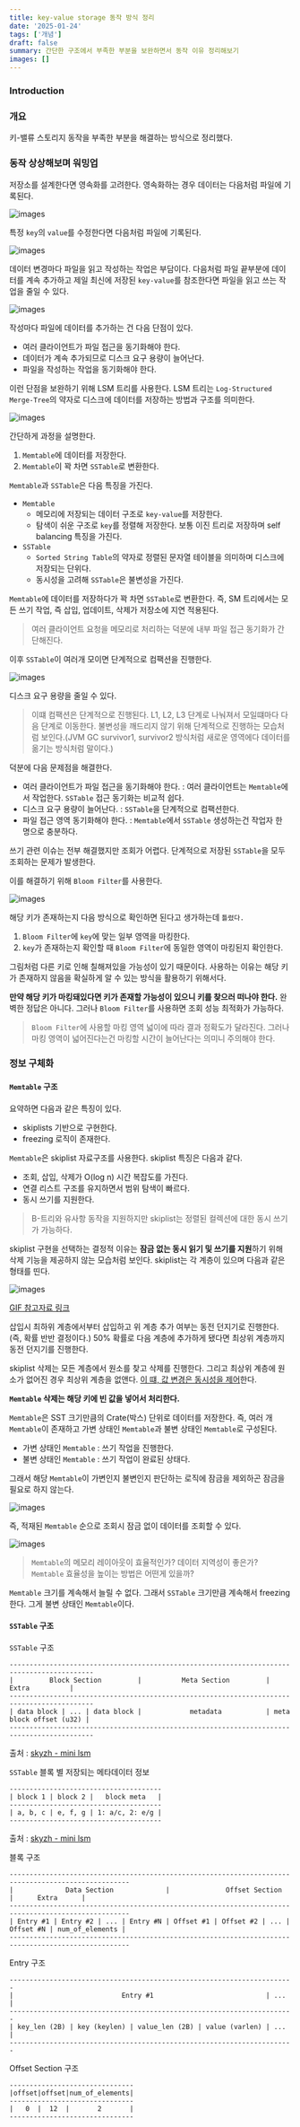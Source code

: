 ```yaml
---
title: key-value storage 동작 방식 정리
date: '2025-01-24'
tags: ['개념']
draft: false
summary: 간단한 구조에서 부족한 부분을 보완하면서 동작 이유 정리해보기
images: []
---
```


### Introduction

<TOCInline toc={props.toc} exclude="Introduction" />

### 개요

키-밸류 스토리지 동작을 부족한 부분을 해결하는 방식으로 정리했다.

### 동작 상상해보며 워밍업

저장소를 설계한다면 영속화를 고려한다.
영속화하는 경우 데이터는 다음처럼 파일에 기록된다.

![images](/static/images/study/key-value-storage/1.png)

특정 `key`의 `value`를 수정한다면 다음처럼 파일에 기록된다.

![images](/static/images/study/key-value-storage/2.png)

데이터 변경마다 파일을 읽고 작성하는 작업은 부담이다.
다음처럼 파일 끝부분에 데이터를 계속 추가하고 제일 최신에 저장된 `key-value`를 참조한다면 파일을 읽고 쓰는 작업을 줄일 수 있다.

![images](/static/images/study/key-value-storage/3.png)

작성마다 파일에 데이터를 추가하는 건 다음 단점이 있다.

- 여러 클라이언트가 파일 접근을 동기화해야 한다.
- 데이터가 계속 추가되므로 디스크 요구 용량이 늘어난다.
- 파일을 작성하는 작업을 동기화해야 한다.

이런 단점을 보완하기 위해 LSM 트리를 사용한다.
LSM 트리는 `Log-Structured Merge-Tree`의 약자로 디스크에 데이터를 저장하는 방법과 구조를 의미한다.

![images](/static/images/study/key-value-storage/4.png)

간단하게 과정을 설명한다.

1. `Memtable`에 데이터를 저장한다.
2. `Memtable`이 꽉 차면 `SSTable`로 변환한다.

`Memtable`과 `SSTable`은 다음 특징을 가진다.

- `Memtable`
    - 메모리에 저장되는 데이터 구조로 `key-value`를 저장한다.
    - 탐색이 쉬운 구조로 `key`를 정렬해 저장한다. 보통 이진 트리로 저장하며 self balancing 특징을 가진다.
- `SSTable`
    - `Sorted String Table`의 약자로 정렬된 문자열 테이블을 의미하며 디스크에 저장되는 단위다.
    - 동시성을 고려해 `SSTable`은 불변성을 가진다.

`Memtable`에 데이터를 저장하다가 꽉 차면 `SSTable`로 변환한다.
즉, SM 트리에서는 모든 쓰기 작업, 즉 삽입, 업데이트, 삭제가 저장소에 지연 적용된다.

> 여러 클라이언트 요청을 메모리로 처리하는 덕분에 내부 파일 접근 동기화가 간단해진다.

이후 `SSTable`이 여러개 모이면 단계적으로 컴팩션을 진행한다.

![images](/static/images/study/key-value-storage/5.png)

디스크 요구 용량을 줄일 수 있다.

> 이떄 컴팩션은 단계적으로 진행된다. L1, L2, L3 단계로 나눠져서 모일떄마다 다음 단계로 이동한다.
> 불변성을 깨드리지 않기 위해 단계적으로 진행하는 모습처럼 보인다.(JVM GC survivor1, survivor2 방식처럼 새로운 영역에다 데이터를 옮기는 방식처럼 말이다.)

덕분에 다음 문제점을 해결한다.

- 여러 클라이언트가 파일 접근을 동기화해야 한다. : 여러 클라이언트는 `Memtable`에서 작업한다. `SSTable` 접근 동기화는 비교적 쉽다.
- 디스크 요구 용량이 늘어난다. : `SSTable`을 단계적으로 컴팩션한다.
- 파일 접근 영역 동기화해야 한다. : `Memtable`에서 `SSTable` 생성하는건 작업자 한 명으로 충분하다.

쓰기 관련 이슈는 전부 해결했지만 조회가 어렵다.
단계적으로 저장된 `SSTable`을 모두 조회하는 문제가 발생한다.

이를 해결하기 위해 `Bloom Filter`를 사용한다.

![images](/static/images/study/key-value-storage/6.png)

해당 키가 존재하는지 다음 방식으로 확인하면 된다고 생가하는데 `틀렸다.`

1. `Bloom Filter`에 `key`에 맞는 일부 영역을 마킹한다.
2. `key`가 존재하는지 확인할 때 `Bloom Filter`에 동일한 영역이 마킹된지 확인한다.

그림처럼 다른 키로 인해 칠해져있을 가능성이 있기 때문이다.
사용하는 이유는 해당 키가 존재하지 않음을 확실하게 알 수 있는 방식을 활용하기 위해서다.

**만약 해당 키가 마킹돼있다면 키가 존재할 가능성이 있으니 키를 찾으러 떠나야 한다.**
완벽한 정답은 아니다. 그러나 `Bloom Filter`를 사용하면 조회 성능 최적화가 가능하다.

> `Bloom Filter`에 사용할 마킹 영역 넓이에 따라 결과 정확도가 달라진다.
> 그러나 마킹 영역이 넓어진다는건 마킹할 시간이 늘어난다는 의미니 주의해야 한다.

### 정보 구체화

#### `Memtable` 구조

요약하면 다음과 같은 특징이 있다.

- skiplists 기반으로 구현한다.
- freezing 로직이 존재한다.

`Memtable`은 skiplist 자료구조를 사용한다.
skiplist 특징은 다음과 같다.

- 조회, 삽입, 삭제가 O(log n) 시간 복잡도를 가진다.
- 연결 리스트 구조를 유지하면서 범위 탐색이 빠르다.
- 동시 쓰기를 지원한다.

> B-트리와 유사항 동작을 지원하지만 skiplist는 정렬된 컬렉션에 대한 동시 쓰기가 가능하다.

skiplist 구현을 선택하는 결정적 이유는 **잠금 없는 동시 읽기 및 쓰기를 지원**하기 위해 삭제 기능을 제공하지 않는 모습처럼 보인다.
skiplist는 각 계층이 있으며 다음과 같은 형태를 띤다.

![images](/static/images/study/key-value-storage/8.png)

<a href="https://commons.wikimedia.org/w/index.php?curid=30222103">GIF 참고자료 링크</a>

삽입시 최하위 계층에서부터 삽입하고 위 계층 추가 여부는 동전 던지기로 진행한다. (즉, 확률 반반 결정이다.)
50% 확률로 다음 계층에 추가하게 됐다면 최상위 계층까지 동전 던지기를 진행한다.

skiplist 삭제는 모든 계층에서 원소를 찾고 삭제를 진행한다. 그리고 최상위 계층에 원소가 없어진 경우 최상위 계층을 없앤다.
[이 떄, 값 변경은 동시성을 제어](https://docs.rs/crossbeam-skiplist/latest/crossbeam_skiplist/)한다.

**`Memtable` 삭제는 해당 키에 빈 값을 넣어서 처리한다.**

`Memtable`은 SST 크기만큼의 Crate(박스) 단위로 데이터를 저장한다.
즉, 여러 개 `Memtable`이 존재하고 가변 상태인 `Memtable`과 불변 상태인 `Memtable`로 구성된다.

- 가변 상태인 `Memtable` : 쓰기 작업을 진행한다.
- 불변 상태인 `Memtable` : 쓰기 작업이 완료된 상태다.

그래서 해당 `Memtable`이 가변인지 불변인지 판단하는 로직에 잠금을 제외하곤 잠금을 필요로 하지 않는다.

![images](/static/images/study/key-value-storage/9.png)

즉, 적재된 `Memtable` 순으로 조회시 잠금 없이 데이터를 조회할 수 있다.

![images](/static/images/study/key-value-storage/10.png)

> `Memtable`의 메모리 레이아웃이 효율적인가? 데이터 지역성이 좋은가? `Memtable` 효율성을 높이는 방법은 어떤게 있을까?

`Memtable` 크기를 계속해서 늘릴 수 없다.
그래서 `SSTable` 크기만큼 계속해서 freezing 한다.
그게 불변 상태인 `Memtable`이다.

#### `SSTable` 구조

`SSTable` 구조

```
-------------------------------------------------------------------------------------------
|         Block Section         |          Meta Section         |          Extra          |
-------------------------------------------------------------------------------------------
| data block | ... | data block |            metadata           | meta block offset (u32) |
-------------------------------------------------------------------------------------------
```

출처 : [skyzh - mini lsm](https://skyzh.github.io/mini-lsm/week1-04-sst.html)

`SSTable` 블록 별 저장되는 메타데이터 정보

```
--------------------------------------
| block 1 | block 2 |   block meta   |
--------------------------------------
| a, b, c | e, f, g | 1: a/c, 2: e/g |
--------------------------------------
```

출처 : [skyzh - mini lsm](https://skyzh.github.io/mini-lsm/week1-04-sst.html)


블록 구조

```
----------------------------------------------------------------------------------------------------
|             Data Section             |              Offset Section             |      Extra      |
----------------------------------------------------------------------------------------------------
| Entry #1 | Entry #2 | ... | Entry #N | Offset #1 | Offset #2 | ... | Offset #N | num_of_elements |
----------------------------------------------------------------------------------------------------
```

Entry 구조

```
-----------------------------------------------------------------------
|                           Entry #1                            | ... |
-----------------------------------------------------------------------
| key_len (2B) | key (keylen) | value_len (2B) | value (varlen) | ... |
-----------------------------------------------------------------------
```

Offset Section 구조

```
-------------------------------
|offset|offset|num_of_elements|
-------------------------------
|   0  |  12  |       2       |
-------------------------------
```
